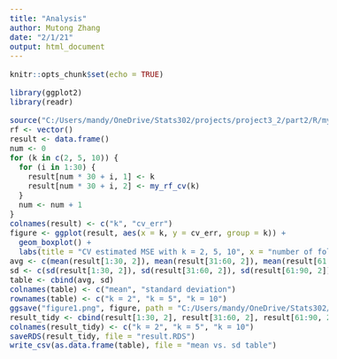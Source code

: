 ```yaml
---
title: "Analysis"
author: Mutong Zhang
date: "2/1/21"
output: html_document
---
```


<!--- Begin styling code. --->
<style type="text/css">
/* Whole document: */
body{
  font-family: "Palatino Linotype", "Book Antiqua", Palatino, serif;
  font-size: 12pt;
}
h1.title {
  font-size: 38px;
  text-align: center;
}
h4.author {
  font-size: 18px;
  text-align: center;
}
h4.date {
  font-size: 18px;
  text-align: center;
}
</style>
<!--- End styling code. --->

```r
knitr::opts_chunk$set(echo = TRUE)
```

```r
library(ggplot2)
library(readr)
```

```r
source("C:/Users/mandy/OneDrive/Stats302/projects/project3_2/part2/R/my_rf_cv.R")
rf <- vector()
result <- data.frame()
num <- 0
for (k in c(2, 5, 10)) {
  for (i in 1:30) {
    result[num * 30 + i, 1] <- k
    result[num * 30 + i, 2] <- my_rf_cv(k)
  }
  num <- num + 1
}
colnames(result) <- c("k", "cv_err")
figure <- ggplot(result, aes(x = k, y = cv_err, group = k)) + 
  geom_boxplot() +
  labs(title = "CV estimated MSE with k = 2, 5, 10", x = "number of folds (k)", y = "CV estimated MSE")
avg <- c(mean(result[1:30, 2]), mean(result[31:60, 2]), mean(result[61:90, 2]))
sd <- c(sd(result[1:30, 2]), sd(result[31:60, 2]), sd(result[61:90, 2]))
table <- cbind(avg, sd)
colnames(table) <- c("mean", "standard deviation")
rownames(table) <- c("k = 2", "k = 5", "k = 10")
ggsave("figure1.png", figure, path = "C:/Users/mandy/OneDrive/Stats302/projects/project3_2/part2/Output/Figures")
result_tidy <- cbind(result[1:30, 2], result[31:60, 2], result[61:90, 2])
colnames(result_tidy) <- c("k = 2", "k = 5", "k = 10")
saveRDS(result_tidy, file = "result.RDS")
write_csv(as.data.frame(table), file = "mean vs. sd table")
```


